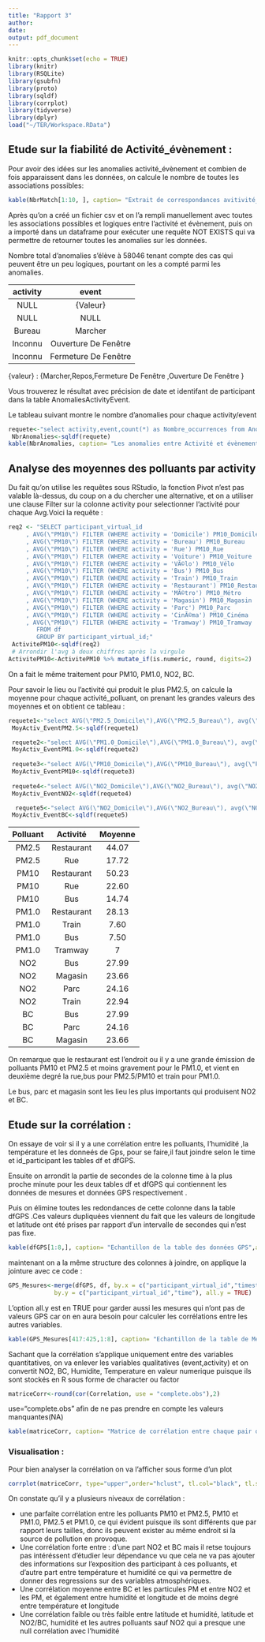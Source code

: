 ```yaml
---
title: "Rapport 3"
author: 
date: 
output: pdf_document
---
```

               
                   
```r
knitr::opts_chunk$set(echo = TRUE)
library(knitr)
library(RSQLite)
library(gsubfn)
library(proto) 
library(sqldf)
library(corrplot)
library(tidyverse)
library(dplyr)
load("~/TER/Workspace.RData")
```


## Etude sur la fiabilité de Activité_évènement :

Pour avoir des idées sur les anomalies activité_évènement et combien de fois apparaissent dans les données, on calcule le nombre de toutes les associations possibles:


```r
kable(NbrMatch[1:10, ], caption= "Extrait de correspondances avitivité_évènement avant l'identification des anomalies",align=rep('c', 4))
```

Après qu'on a créé un fichier csv et on l'a rempli manuellement avec toutes les associations possibles et logiques entre l'activité et évènement, puis on a importé dans un dataframe pour exécuter une requête NOT EXISTS qui va permettre de retourner toutes les anomalies sur les données.

Nombre total d'anomalies s'élève à 58046 tenant compte des cas qui peuvent être un peu logiques, pourtant on les a compté parmi les anomalies.


 activity| event  |   
 :-: | :-:| 
NULL  |  {Valeur}   |    
NULL    |  NULL    |     
Bureau   |    Marcher   | 
Inconnu  | Ouverture De Fenêtre    | 
Inconnu  |	Fermeture De Fenêtre    | 

{valeur} : {Marcher,Repos,Fermeture De Fenêtre ,Ouverture De Fenêtre  }

Vous trouverez le résultat avec précision de date et identifant de participant dans la table AnomaliesActivityEvent. 

Le tableau suivant montre le nombre d'anomalies pour chaque activity/event

```r
requete<-"select activity,event,count(*) as Nombre_occurrences from AnomaliesActivityEvent group by activity,event;"
 NbrAnomalies<-sqldf(requete)
kable(NbrAnomalies, caption= "Les anomalies entre Activité et évènement",align=rep('c', 3))
```


## Analyse des moyennes des polluants par activity 

Du fait qu'on utilise les requêtes sous RStudio, la fonction Pivot n'est pas valable là-dessus, du coup on a du chercher une alternative, et on a utiliser une clause Filter sur la colonne activity pour selectionner l'activité pour chaque Avg.Voici la requête :

```r
req2 <- "SELECT participant_virtual_id
     , AVG(\"PM10\") FILTER (WHERE activity = 'Domicile') PM10_Domicile
     , AVG(\"PM10\") FILTER (WHERE activity = 'Bureau') PM10_Bureau
	 , AVG(\"PM10\") FILTER (WHERE activity = 'Rue') PM10_Rue
	 , AVG(\"PM10\") FILTER (WHERE activity = 'Voiture') PM10_Voiture
	 , AVG(\"PM10\") FILTER (WHERE activity = 'VÃ©lo') PM10_Vélo
	 , AVG(\"PM10\") FILTER (WHERE activity = 'Bus') PM10_Bus
	 , AVG(\"PM10\") FILTER (WHERE activity = 'Train') PM10_Train
	 , AVG(\"PM10\") FILTER (WHERE activity = 'Restaurant') PM10_Restaurant
	 , AVG(\"PM10\") FILTER (WHERE activity = 'MÃ©tro') PM10_Métro
	 , AVG(\"PM10\") FILTER (WHERE activity = 'Magasin') PM10_Magasin
	 , AVG(\"PM10\") FILTER (WHERE activity = 'Parc') PM10_Parc
	 , AVG(\"PM10\") FILTER (WHERE activity = 'CinÃ©ma') PM10_Cinéma
	 , AVG(\"PM10\") FILTER (WHERE activity = 'Tramway') PM10_Tramway
		FROM df	
		GROUP BY participant_virtual_id;"
 ActivitePM10<-sqldf(req2)
 # Arrondir l'avg à deux chiffres après la virgule
ActivitePM10<-ActivitePM10 %>% mutate_if(is.numeric, round, digits=2)

```


On a fait le même traitement pour PM10, PM1.0, NO2, BC.

Pour savoir le lieu ou l'activité qui produit le plus PM2.5, on calcule la moyenne pour chaque activité_polluant, on prenant les grandes valeurs des moyennes et on obtient ce tableau :

```r

requete1<-"select AVG(\"PM2.5_Domicile\"),AVG(\"PM2.5_Bureau\"), avg(\"PM2.5_Rue\"),avg(\"PM2.5_Voiture\"),avg(\"PM2.5_Bus\"),avg(\"PM2.5_Train\"),avg(\"PM2.5_Restaurant\"),avg(\"PM2.5_Magasin\"),avg(\"PM2.5_Parc\"),avg(\"PM2.5_Tramway\") from \"ActivitePM2.5\" ;"
 MoyActiv_EventPM2.5<-sqldf(requete1)

 requete2<-"select AVG(\"PM1.0_Domicile\"),AVG(\"PM1.0_Bureau\"), avg(\"PM1.0_Rue\"),avg(\"PM1.0_Voiture\"),avg(\"PM1.0_Bus\"),avg(\"PM1.0_Train\"),avg(\"PM1.0_Restaurant\"),avg(\"PM1.0_Magasin\"),avg(\"PM1.0_Parc\"),avg(\"PM1.0_Tramway\") from \"ActivitePM1.0\" ;"
 MoyActiv_EventPM1.0<-sqldf(requete2)
 
 requete3<-"select AVG(\"PM10_Domicile\"),AVG(\"PM10_Bureau\"), avg(\"PM10_Rue\"),avg(\"PM10_Voiture\"),avg(\"PM10_Bus\"),avg(\"PM10_Train\"),avg(\"PM10_Restaurant\"),avg(\"PM10_Magasin\"),avg(\"PM10_Parc\"),avg(\"PM10_Tramway\") from \"ActivitePM10\" ;"
 MoyActiv_EventPM10<-sqldf(requete3)
 
 requete4<-"select AVG(\"NO2_Domicile\"),AVG(\"NO2_Bureau\"), avg(\"NO2_Rue\"),avg(\"NO2_Voiture\"),avg(\"NO2_Bus\"),avg(\"NO2_Train\"),avg(\"NO2_Restaurant\"),avg(\"NO2_Magasin\"),avg(\"NO2_Parc\") from \"ActiviteNO2\" ;"
 MoyActiv_EventNO2<-sqldf(requete4)

  requete5<-"select AVG(\"NO2_Domicile\"),AVG(\"NO2_Bureau\"), avg(\"NO2_Rue\"),avg(\"NO2_Voiture\"),avg(\"NO2_Bus\"),avg(\"NO2_Train\"),avg(\"NO2_Restaurant\"),avg(\"NO2_Magasin\"),avg(\"NO2_Parc\"),avg(\"PM10_Tramway\")  from \"ActiviteNO2\" ;"
 MoyActiv_EventBC<-sqldf(requete5)
```

Polluant| Activité  |  Moyenne |
 :-: | :-:| :-:|
PM2.5  |  Restaurant  |  44.07|
PM2.5    |  Rue    |  17.72   |
PM10   |    Restaurant   | 50.23 |
PM10  | Rue   | 22.60 |
PM10  |	Bus  | 14.74 |
PM1.0  |	Restaurant  | 28.13 |
PM1.0  |	Train  | 7.60 |
PM1.0  |	Bus  | 7.50 |
PM1.0  |	Tramway  | 7|
NO2  |	Bus  | 27.99|
NO2  |	Magasin  | 23.66|
NO2  |	Parc  | 24.16 |
NO2  |	Train  | 22.94 |
BC  |	Bus  | 27.99 |
BC  |	Parc  | 24.16 |
BC  |	Magasin  | 23.66 |

On remarque que le restaurant est l'endroit ou il y a une grande émission de polluants PM10 et PM2.5 et moins gravement pour le PM1.0, et vient en deuxième degré la rue,bus pour PM2.5/PM10 et train pour PM1.0.

Le bus, parc et magasin sont les lieu les plus importants qui produisent NO2 et BC.

## Etude sur la corrélation :

On essaye de voir si il y a une corrélation entre les polluants, l'humidité ,la température et les donneés de Gps, pour se faire,il faut joindre selon le time et id_participant les tables df et dfGPS.

Ensuite on arrondit la partie de secondes de la colonne time à la plus proche minute pour les deux tables df et dfGPS qui contiennent les données de mesures et données GPS respectivement .

Puis on élimine toutes les redondances de cette colonne dans la table dfGPS .Ces valeurs dupliquées viennent du fait que les valeurs de longitude et latitude ont été prises par rapport d'un intervalle de secondes qui n'est pas fixe.


```r

kable(dfGPS[1:8,], caption= "Echantillon de la table des données GPS",align=rep('c', 4),row.names = NA)

```

 maintenant on a la même structure des colonnes à joindre, on applique la jointure avec ce code :


```r

GPS_Mesures<-merge(dfGPS, df, by.x = c("participant_virtual_id","timestamp"), 
             by.y = c("participant_virtual_id","time"), all.y = TRUE)
```



L'option all.y est en TRUE pour garder aussi les mesures qui n'ont pas de valeurs GPS car on en aura besoin pour calculer les corrélations entre les autres variables.


```r

kable(GPS_Mesures[417:425,1:8], caption= "Echantillon de la table de Mesures_GPS",align=rep('c', 8))
```

Sachant que la corrélation s'applique uniquement entre des variables quantitatives, on va enlever les variables qualitatives (event,activity) et on convertit NO2, BC, Humidite, Temperature en valeur numerique puisque ils sont stockés en R sous forme de character ou factor

```r
matriceCorr<-round(cor(Correlation, use = "complete.obs"),2)
```

use="complete.obs" afin de ne pas prendre en compte les valeurs manquantes(NA)

```r
kable(matriceCorr, caption= "Matrice de corrélation entre chaque pair de variables",align=rep('c', 10))

```


### Visualisation :

Pour bien analyser la corrélation on va l'afficher sous forme d'un plot 

```r
corrplot(matriceCorr, type="upper",order="hclust", tl.col="black", tl.srt=34)
```

On constate qu'il y a plusieurs niveaux de corrélation : 

* une parfaite corrélation entre les polluants
 PM10 et PM2.5, PM10 et PM1.0, PM2.5 et PM1.0, ce qui évident puisque ils sont différents que par rapport leurs tailles, donc ils peuvent  exister au même endroit si la source de pollution en provoque.
* Une corrélation forte entre : d'une part NO2 et BC mais il retse toujours pas intéréssent d'étudier leur dépendance vu que cela ne va pas ajouter des informations sur l'exposition des participant à ces polluants, et d'autre part entre température et humidité ce qui va permettre de donner des regressions sur des variables atmosphériques.
* Une corrélation moyenne entre BC et les particules PM  et entre NO2 et les PM, et également entre humidité et longitude et de moins degré entre température et longitude
* Une corrélation faible ou très faible entre latitude et humidité, latitude et NO2/BC, humidité et les autres polluants sauf NO2 qui a presque une null corrélation avec l'humidité

















